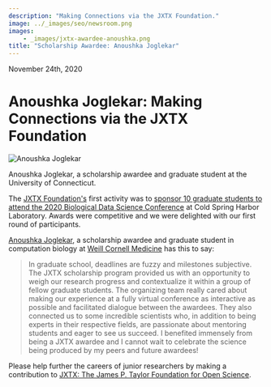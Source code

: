 ```yaml
---
description: "Making Connections via the JXTX Foundation."
image: ../_images/seo/newsroom.png
images:
    - _images/jxtx-awardee-anoushka.png
title: "Scholarship Awardee: Anoushka Joglekar"
---
```


<Date>November 24th, 2020</Date>

# Anoushka Joglekar: Making Connections via the JXTX Foundation

<Image alt="Anoushka Joglekar" image={props.images[0]}></Image>
<figcaption>Anoushka Joglekar, a scholarship awardee and graduate student at the University of Connecticut.</figcaption>

The [JXTX Foundation's][1] first activity was to [sponsor 10 graduate students to attend the 2020 Biological Data Science Conference][2] at Cold Spring Harbor Laboratory. Awards were competitive and we were delighted with our first round of participants.

[Anoushka Joglekar][3], a scholarship awardee and graduate student in computation biology at [Weill Cornell Medicine][4] has this to say:

> In graduate school, deadlines are fuzzy and milestones subjective. The JXTX scholarship program provided us with an opportunity to weigh our research progress and contextualize it within a group of fellow graduate students. The organizing team really cared about making our experience at a fully virtual conference as interactive as possible and facilitated dialogue between the awardees. They also connected us to some incredible scientists who, in addition to being experts in their respective fields, are passionate about mentoring students and eager to see us succeed. I benefited immensely from being a JXTX awardee and I cannot wait to celebrate the science being produced by my peers and future awardees!

Please help further the careers of junior researchers by making a contribution to [JXTX: The James P. Taylor Foundation for Open Science][1].

[1]: /about
[2]: /news/2020-10-jxtx-awardees/
[3]: https://twitter.com/noush_joglekar
[4]: https://weill.cornell.edu/research
